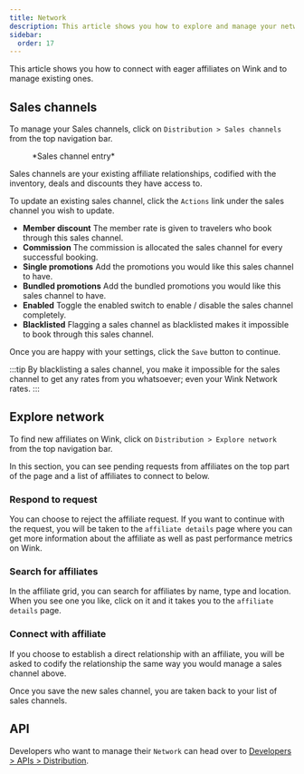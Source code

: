 ```yaml
---
title: Network
description: This article shows you how to explore and manage your network of sales channels on Wink.
sidebar:
  order: 17
---
```



This article shows you how to connect with eager affiliates on Wink and to manage existing ones.

## Sales channels

To manage your Sales channels, click on `Distribution > Sales channels` from the top navigation bar.

<figure>
<CloudinaryImage 
      width="350"
      height="402"
      resize="scale"
      quality="best"
      alt="Sales channel"
      src="academy/sales-channel" 
      errorImage="noimage_opaque_nyrtl0.png"
    />
    <figcaption>*Sales channel entry*</figcaption>
</figure>

Sales channels are your existing affiliate relationships, codified with the inventory, deals and discounts they have access to.

To update an existing sales channel, click the `Actions` link under the sales channel you wish to update.

- **Member discount** The member rate is given to travelers who book through this sales channel.
- **Commission** The commission is allocated the sales channel for every successful booking.
- **Single promotions** Add the promotions you would like this sales channel to have.
- **Bundled promotions** Add the bundled promotions you would like this sales channel to have.
- **Enabled** Toggle the enabled switch to enable / disable the sales channel completely.
- **Blacklisted** Flagging a sales channel as blacklisted makes it impossible to book through this sales channel. 

Once you are happy with your settings, click the `Save` button to continue.

:::tip 
By blacklisting a sales channel, you make it impossible for the sales channel to get any rates from you whatsoever; even your Wink Network rates.
:::

## Explore network

To find new affiliates on Wink, click on `Distribution > Explore network` from the top navigation bar.

In this section, you can see pending requests from affiliates on the top part of the page and a list of affiliates to connect to below.

### Respond to request

You can choose to reject the affiliate request. If you want to continue with the request, you will be taken to the `affiliate details` page where you can get more information about the affiliate as well as past performance metrics on Wink.

### Search for affiliates

In the affiliate grid, you can search for affiliates by name, type and location. When you see one you like, click on it and it takes you to the `affiliate details` page.

### Connect with affiliate

If you choose to establish a direct relationship with an affiliate, you will be asked to codify the relationship the same way you would manage a sales channel above.

Once you save the new sales channel, you are taken back to your list of sales channels.

## API

Developers who want to manage their `Network` can head over to [Developers > APIs > Distribution](/developers/apis/#distribution-api).